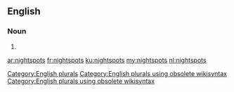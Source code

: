 ==English==

===Noun===
{{head|en}}

# {{plural of|nightspot}}

[[Category:English plurals]][[Category:English plurals using obsolete wikisyntax]][[Category:English plurals using obsolete wikisyntax]]

[[ar:nightspots]]
[[fr:nightspots]]
[[ku:nightspots]]
[[my:nightspots]]
[[nl:nightspots]]
